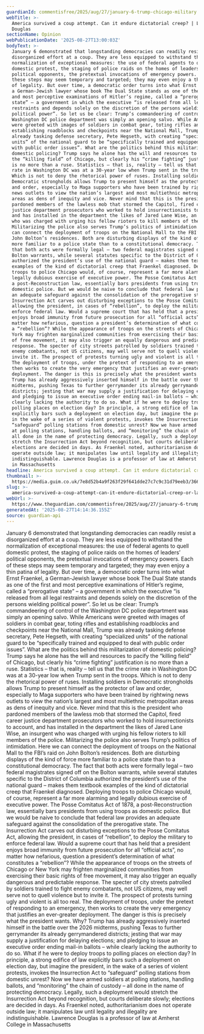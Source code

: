 ```yaml
---
guardianId: commentisfree/2025/aug/27/january-6-trump-chicago-military
webTitle: >-
  America survived a coup attempt. Can it endure dictatorial creep? | Lawrence
  Douglas
sectionName: Opinion
webPublicationDate: '2025-08-27T13:00:03Z'
bodyText: >-
  January 6 demonstrated that longstanding democracies can readily resist a
  disorganized effort at a coup. They are less equipped to withstand the
  normalization of exceptional measures: the use of federal agents to quell
  domestic protest, the staging of police raids on the homes of leaders’
  political opponents, the pretextual invocations of emergency powers. Each of
  these steps may seem temporary and targeted; they may even enjoy a thin patina
  of legality. But over time, a democratic order turns into what Ernst Fraenkel,
  a German-Jewish lawyer whose book The Dual State stands as one of the first
  and most perceptive examinations of Hitler’s regime, called a “prerogative
  state” – a government in which the executive “is released from all legal
  restraints and depends solely on the discretion of the persons wielding
  political power”. So let us be clear: Trump’s commandeering of control of the
  Washington DC police department was simply an opening salvo. While Americans
  were greeted with images of soldiers in combat gear, toting rifles and
  establishing roadblocks and checkpoints near the National Mall, Trump was
  already tasking defense secretary, Pete Hegseth, with creating “specialized
  units” of the national guard to be “specifically trained and equipped to deal
  with public order issues”. What are the politics behind this militarization of
  domestic policing? Trump says he alone has the will and resources to pacify
  the “killing field” of Chicago, but clearly his “crime fighting” justification
  is no more than a ruse. Statistics – that is, reality – tell us that the crime
  rate in Washington DC was at a 30-year low when Trump sent in the troops.
  Which is not to deny the rhetorical power of ruses. Installing soldiers in
  Democratic strongholds allows Trump to present himself as the protector of law
  and order, especially to Maga supporters who have been trained by rightwing
  news outlets to view the nation’s largest and most multiethnic metropolitan
  areas as dens of inequity and vice. Never mind that this is the president who
  pardoned members of the lawless mob that stormed the Capitol, fired career
  justice department prosecutors who worked to hold insurrectionists to account,
  and has installed in the department the likes of Jared Lane Wise, an insurgent
  who was charged with urging his fellow rioters to kill members of the police.
  Militarizing the police also serves Trump’s politics of intimidation. Here we
  can connect the deployment of troops on the National Mall to the FBI’s raid on
  John Bolton’s residences. Both are disturbing displays of the kind of force
  more familiar to a police state than to a constitutional democracy. The fact
  that both acts were formally legal – two federal magistrates signed off on the
  Bolton warrants, while several statutes specific to the District of Columbia
  authorized the president’s use of the national guard – makes them textbook
  examples of the kind of dictatorial creep that Fraenkel diagnosed. Deploying
  troops to police Chicago would, of course, represent a far more alarming and
  legally dubious exercise of executive power. The Posse Comitatus Act of 1878,
  a post-Reconstruction law, essentially bars presidents from using troops as
  domestic police. But we would be naive to conclude that federal law provides
  an adequate safeguard against the consolidation of the prerogative state. The
  Insurrection Act carves out disturbing exceptions to the Posse Comitatus Act,
  allowing the president, in cases of “rebellion”, to deploy the military to
  enforce federal law. Would a supreme court that has held that a president
  enjoys broad immunity from future prosecution for all “official acts”, no
  matter how nefarious, question a president’s determination of what constitutes
  a “rebellion”? While the appearance of troops on the streets of Chicago or New
  York may frighten marginalized communities from exercising their basic rights
  of free movement, it may also trigger an equally dangerous and predictable
  response. The specter of city streets patrolled by soldiers trained to fight
  enemy combatants, not US citizens, may well serve not to quell violence but to
  invite it. The prospect of protests turning ugly and violent is all too real.
  The deployment of troops, under the pretext of responding to an emergency,
  then works to create the very emergency that justifies an ever-greater
  deployment. The danger is this is precisely what the president wants. Why?
  Trump has already aggressively inserted himself in the battle over the 2026
  midterms, pushing Texas to further gerrymander its already gerrymandered
  districts; jesting that war may supply a justification for delaying elections;
  and pledging to issue an executive order ending mail-in ballots – while
  clearly lacking the authority to do so. What if he were to deploy troops to
  polling places on election day? In principle, a strong edifice of law
  explicitly bars such a deployment on election day, but imagine the president,
  in the wake of a series of violent protests, invokes the Insurrection Act to
  “safeguard” polling stations from domestic unrest? Now we have armed soldiers
  at polling stations, handling ballots, and “monitoring” the chain of custody –
  all done in the name of protecting democracy. Legally, such a deployment would
  stretch the Insurrection Act beyond recognition, but courts deliberate slowly;
  elections are decided in days. As Fraenkel noted, authoritarianism does not
  operate outside law; it manipulates law until legality and illegality are
  indistinguishable. Lawrence Douglas is a professor of law at Amherst College
  in Massachusetts
headline: America survived a coup attempt. Can it endure dictatorial creep?
thumbnail: >-
  https://media.guim.co.uk/7e8d52b4a9f263f29f641dde27c7c9c31d79eeb3/366_0_5391_4313/500.jpg
slug: >-
  america-survived-a-coup-attempt-can-it-endure-dictatorial-creep-or-lawrence-douglas
webUrl: >-
  https://www.theguardian.com/commentisfree/2025/aug/27/january-6-trump-chicago-military
generatedAt: '2025-08-27T14:14:36.155Z'
source: guardian-api
---
```

January 6 demonstrated that longstanding democracies can readily resist a disorganized effort at a coup. They are less equipped to withstand the normalization of exceptional measures: the use of federal agents to quell domestic protest, the staging of police raids on the homes of leaders’ political opponents, the pretextual invocations of emergency powers. Each of these steps may seem temporary and targeted; they may even enjoy a thin patina of legality. But over time, a democratic order turns into what Ernst Fraenkel, a German-Jewish lawyer whose book The Dual State stands as one of the first and most perceptive examinations of Hitler’s regime, called a “prerogative state” – a government in which the executive “is released from all legal restraints and depends solely on the discretion of the persons wielding political power”. So let us be clear: Trump’s commandeering of control of the Washington DC police department was simply an opening salvo. While Americans were greeted with images of soldiers in combat gear, toting rifles and establishing roadblocks and checkpoints near the National Mall, Trump was already tasking defense secretary, Pete Hegseth, with creating “specialized units” of the national guard to be “specifically trained and equipped to deal with public order issues”. What are the politics behind this militarization of domestic policing? Trump says he alone has the will and resources to pacify the “killing field” of Chicago, but clearly his “crime fighting” justification is no more than a ruse. Statistics – that is, reality – tell us that the crime rate in Washington DC was at a 30-year low when Trump sent in the troops. Which is not to deny the rhetorical power of ruses. Installing soldiers in Democratic strongholds allows Trump to present himself as the protector of law and order, especially to Maga supporters who have been trained by rightwing news outlets to view the nation’s largest and most multiethnic metropolitan areas as dens of inequity and vice. Never mind that this is the president who pardoned members of the lawless mob that stormed the Capitol, fired career justice department prosecutors who worked to hold insurrectionists to account, and has installed in the department the likes of Jared Lane Wise, an insurgent who was charged with urging his fellow rioters to kill members of the police. Militarizing the police also serves Trump’s politics of intimidation. Here we can connect the deployment of troops on the National Mall to the FBI’s raid on John Bolton’s residences. Both are disturbing displays of the kind of force more familiar to a police state than to a constitutional democracy. The fact that both acts were formally legal – two federal magistrates signed off on the Bolton warrants, while several statutes specific to the District of Columbia authorized the president’s use of the national guard – makes them textbook examples of the kind of dictatorial creep that Fraenkel diagnosed. Deploying troops to police Chicago would, of course, represent a far more alarming and legally dubious exercise of executive power. The Posse Comitatus Act of 1878, a post-Reconstruction law, essentially bars presidents from using troops as domestic police. But we would be naive to conclude that federal law provides an adequate safeguard against the consolidation of the prerogative state. The Insurrection Act carves out disturbing exceptions to the Posse Comitatus Act, allowing the president, in cases of “rebellion”, to deploy the military to enforce federal law. Would a supreme court that has held that a president enjoys broad immunity from future prosecution for all “official acts”, no matter how nefarious, question a president’s determination of what constitutes a “rebellion”? While the appearance of troops on the streets of Chicago or New York may frighten marginalized communities from exercising their basic rights of free movement, it may also trigger an equally dangerous and predictable response. The specter of city streets patrolled by soldiers trained to fight enemy combatants, not US citizens, may well serve not to quell violence but to invite it. The prospect of protests turning ugly and violent is all too real. The deployment of troops, under the pretext of responding to an emergency, then works to create the very emergency that justifies an ever-greater deployment. The danger is this is precisely what the president wants. Why? Trump has already aggressively inserted himself in the battle over the 2026 midterms, pushing Texas to further gerrymander its already gerrymandered districts; jesting that war may supply a justification for delaying elections; and pledging to issue an executive order ending mail-in ballots – while clearly lacking the authority to do so. What if he were to deploy troops to polling places on election day? In principle, a strong edifice of law explicitly bars such a deployment on election day, but imagine the president, in the wake of a series of violent protests, invokes the Insurrection Act to “safeguard” polling stations from domestic unrest? Now we have armed soldiers at polling stations, handling ballots, and “monitoring” the chain of custody – all done in the name of protecting democracy. Legally, such a deployment would stretch the Insurrection Act beyond recognition, but courts deliberate slowly; elections are decided in days. As Fraenkel noted, authoritarianism does not operate outside law; it manipulates law until legality and illegality are indistinguishable. Lawrence Douglas is a professor of law at Amherst College in Massachusetts

